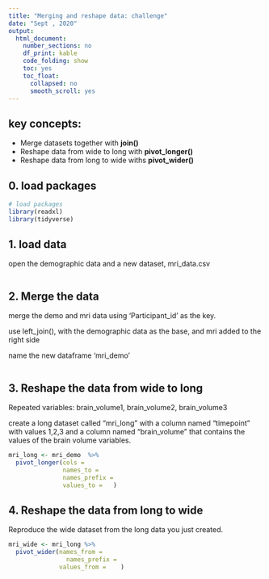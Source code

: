 ```yaml
---
title: "Merging and reshape data: challenge"
date: "Sept , 2020"
output:
  html_document:
    number_sections: no
    df_print: kable
    code_folding: show
    toc: yes
    toc_float:
      collapsed: no
      smooth_scroll: yes
---
```


## key concepts:
- Merge datasets together with **join()**
- Reshape data from wide to long with **pivot_longer()** 
- Reshape data from long to wide withs **pivot_wider()**

## 0. load packages 
```r
# load packages 
library(readxl)
library(tidyverse)
```

## 1. load data 
open the demographic data and a new dataset, mri_data.csv
```r

```


## 2. Merge the  data

merge the demo and mri data using 'Participant_id' as the key. 

use left_join(), with the demographic data as the base, 
and mri added to the right side

name the new dataframe 'mri_demo'
```r
```

## 3. Reshape the data from wide to long

Repeated variables: brain_volume1, brain_volume2, brain_volume3 

create a long dataset called "mri_long"
with a column named "timepoint" with values 1,2,3
and a column named "brain_volume" that contains the values of the brain volume variables.
```r

mri_long <- mri_demo  %>%
  pivot_longer(cols = 
               names_to = 
               names_prefix =
               values_to =   )

```

## 4. Reshape the data from long to wide 

Reproduce the wide dataset from the long data you just created.

```r
mri_wide <- mri_long %>%
  pivot_wider(names_from =
                names_prefix =
              values_from =    )

```
